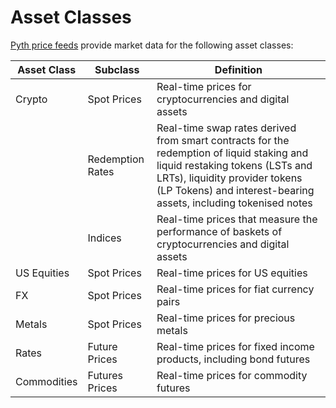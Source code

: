 # Asset Classes

[Pyth price feeds](https://www.pyth.network/price-feeds) provide market data for the following asset classes:

| Asset Class | Subclass         | Definition                                                                                                                                                                                                                       |
| ----------- | ---------------- | -------------------------------------------------------------------------------------------------------------------------------------------------------------------------------------------------------------------------------- |
| Crypto      | Spot Prices      | Real-time prices for cryptocurrencies and digital assets                                                                                                                                                                         |
|             | Redemption Rates | Real-time swap rates derived from smart contracts for the redemption of liquid staking and liquid restaking tokens (LSTs and LRTs), liquidity provider tokens (LP Tokens) and interest-bearing assets, including tokenised notes |
|             | Indices          | Real-time prices that measure the performance of baskets of cryptocurrencies and digital assets                                                                                                                                  |
| US Equities | Spot Prices      | Real-time prices for US equities                                                                                                                                                                                                 |
| FX          | Spot Prices      | Real-time prices for fiat currency pairs                                                                                                                                                                                         |
| Metals      | Spot Prices      | Real-time prices for precious metals                                                                                                                                                                                             |
| Rates       | Future Prices    | Real-time prices for fixed income products, including bond futures                                                                                                                                                               |
| Commodities | Futures Prices   | Real-time prices for commodity futures                                                                                                                                                                                           |
